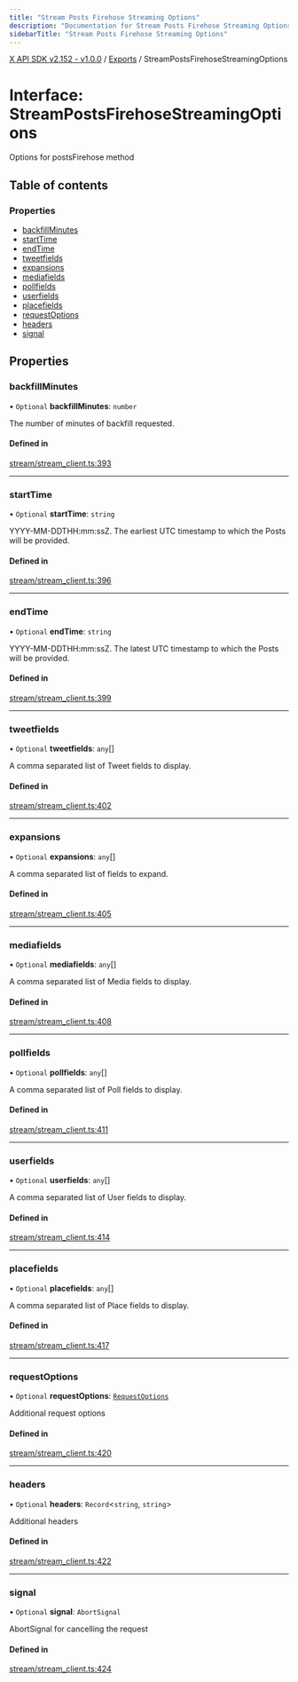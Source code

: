 ```yaml
---
title: "Stream Posts Firehose Streaming Options"
description: "Documentation for Stream Posts Firehose Streaming Options"
sidebarTitle: "Stream Posts Firehose Streaming Options"
---
```


[X API SDK v2.152 - v1.0.0](../README.md) / [Exports](../modules.md) / StreamPostsFirehoseStreamingOptions

# Interface: StreamPostsFirehoseStreamingOptions

Options for postsFirehose method

## Table of contents

### Properties

- [backfillMinutes](StreamPostsFirehoseStreamingOptions.md#backfillminutes)
- [startTime](StreamPostsFirehoseStreamingOptions.md#starttime)
- [endTime](StreamPostsFirehoseStreamingOptions.md#endtime)
- [tweetfields](StreamPostsFirehoseStreamingOptions.md#tweetfields)
- [expansions](StreamPostsFirehoseStreamingOptions.md#expansions)
- [mediafields](StreamPostsFirehoseStreamingOptions.md#mediafields)
- [pollfields](StreamPostsFirehoseStreamingOptions.md#pollfields)
- [userfields](StreamPostsFirehoseStreamingOptions.md#userfields)
- [placefields](StreamPostsFirehoseStreamingOptions.md#placefields)
- [requestOptions](StreamPostsFirehoseStreamingOptions.md#requestoptions)
- [headers](StreamPostsFirehoseStreamingOptions.md#headers)
- [signal](StreamPostsFirehoseStreamingOptions.md#signal)

## Properties

### backfillMinutes

• `Optional` **backfillMinutes**: `number`

The number of minutes of backfill requested.

#### Defined in

[stream/stream_client.ts:393](https://github.com/xdevplatform/xdk/blob/ad4172ef5f68f089e0f077a190b271016dd35bf7/xdk/typescript/src/stream/stream_client.ts#L393)

___

### startTime

• `Optional` **startTime**: `string`

YYYY-MM-DDTHH:mm:ssZ. The earliest UTC timestamp to which the Posts will be provided.

#### Defined in

[stream/stream_client.ts:396](https://github.com/xdevplatform/xdk/blob/ad4172ef5f68f089e0f077a190b271016dd35bf7/xdk/typescript/src/stream/stream_client.ts#L396)

___

### endTime

• `Optional` **endTime**: `string`

YYYY-MM-DDTHH:mm:ssZ. The latest UTC timestamp to which the Posts will be provided.

#### Defined in

[stream/stream_client.ts:399](https://github.com/xdevplatform/xdk/blob/ad4172ef5f68f089e0f077a190b271016dd35bf7/xdk/typescript/src/stream/stream_client.ts#L399)

___

### tweetfields

• `Optional` **tweetfields**: `any`[]

A comma separated list of Tweet fields to display.

#### Defined in

[stream/stream_client.ts:402](https://github.com/xdevplatform/xdk/blob/ad4172ef5f68f089e0f077a190b271016dd35bf7/xdk/typescript/src/stream/stream_client.ts#L402)

___

### expansions

• `Optional` **expansions**: `any`[]

A comma separated list of fields to expand.

#### Defined in

[stream/stream_client.ts:405](https://github.com/xdevplatform/xdk/blob/ad4172ef5f68f089e0f077a190b271016dd35bf7/xdk/typescript/src/stream/stream_client.ts#L405)

___

### mediafields

• `Optional` **mediafields**: `any`[]

A comma separated list of Media fields to display.

#### Defined in

[stream/stream_client.ts:408](https://github.com/xdevplatform/xdk/blob/ad4172ef5f68f089e0f077a190b271016dd35bf7/xdk/typescript/src/stream/stream_client.ts#L408)

___

### pollfields

• `Optional` **pollfields**: `any`[]

A comma separated list of Poll fields to display.

#### Defined in

[stream/stream_client.ts:411](https://github.com/xdevplatform/xdk/blob/ad4172ef5f68f089e0f077a190b271016dd35bf7/xdk/typescript/src/stream/stream_client.ts#L411)

___

### userfields

• `Optional` **userfields**: `any`[]

A comma separated list of User fields to display.

#### Defined in

[stream/stream_client.ts:414](https://github.com/xdevplatform/xdk/blob/ad4172ef5f68f089e0f077a190b271016dd35bf7/xdk/typescript/src/stream/stream_client.ts#L414)

___

### placefields

• `Optional` **placefields**: `any`[]

A comma separated list of Place fields to display.

#### Defined in

[stream/stream_client.ts:417](https://github.com/xdevplatform/xdk/blob/ad4172ef5f68f089e0f077a190b271016dd35bf7/xdk/typescript/src/stream/stream_client.ts#L417)

___

### requestOptions

• `Optional` **requestOptions**: [`RequestOptions`](RequestOptions.md)

Additional request options

#### Defined in

[stream/stream_client.ts:420](https://github.com/xdevplatform/xdk/blob/ad4172ef5f68f089e0f077a190b271016dd35bf7/xdk/typescript/src/stream/stream_client.ts#L420)

___

### headers

• `Optional` **headers**: `Record`\<`string`, `string`\>

Additional headers

#### Defined in

[stream/stream_client.ts:422](https://github.com/xdevplatform/xdk/blob/ad4172ef5f68f089e0f077a190b271016dd35bf7/xdk/typescript/src/stream/stream_client.ts#L422)

___

### signal

• `Optional` **signal**: `AbortSignal`

AbortSignal for cancelling the request

#### Defined in

[stream/stream_client.ts:424](https://github.com/xdevplatform/xdk/blob/ad4172ef5f68f089e0f077a190b271016dd35bf7/xdk/typescript/src/stream/stream_client.ts#L424)
